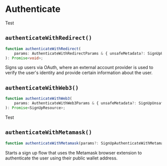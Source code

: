 
# Authenticate

Test

## `authenticateWithRedirect()`

```typescript
function authenticateWithRedirect(
    params: AuthenticateWithRedirectParams & { unsafeMetadata?: SignUpUnsafeMetadata },
): Promise<void>;
```

Signs up users via OAuth, where an external account provider is used to verify the user's identity and provide certain information about the user.


## `authenticateWithWeb3()`

```typescript
function authenticateWithWeb3(
    params: AuthenticateWithWeb3Params & { unsafeMetadata?: SignUpUnsafeMetadata },
): Promise<SignUpResource>;
```

Test

## `authenticateWithMetamask()`

```typescript
function authenticateWithMetamask(params?: SignUpAuthenticateWithMetamaskParams): Promise<SignUp>;
```

Starts a sign up flow that uses the Metamask browser extension to authenticate the user using their public wallet address.
